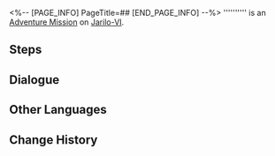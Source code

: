 <%-- [PAGE_INFO]
PageTitle=##
[END_PAGE_INFO] --%>
{{Stub|Dialogue.}}
{{Mission Infobox
|id            = 8000180
|title         = 
|image         = <!--Mission .png-->
|type          = Adventure
|event_name    = 
|chapter       = 
|requirements  = 
* [[Trailblaze Mission]] ''[[The Past Will Return as an Avalanche]]'' completed
* [[Adventure Mission]] ''[[Anomaly Detection 1]]'' completed
* Reach [[Trailblaze Level]] 21
|summary       = <!--official mission summary from Fate's Atlas-->
|characters    = Regin; Trailblazer
|startLocation = [[Jarilo-VI]] - [[Administrative District]]
|world         = Jarilo-VI
|area          = Administrative District
|prev          = Anomaly Detection 1
|next          = 
|rewards       = 
}}
'''''''''' is an [[Adventure Mission]] on [[Jarilo-VI]].

==Steps==


<!--
==Gameplay Notes==

--><!--
==Trial Character==

-->
==Dialogue==
{{Stub Dialogue}}
{{Dialogue Start}}
:{{tx}}
{{Dialogue End}}

==Other Languages==
{{Other Languages
|en   = 
|zhs  = 
|zht  = 
|ja   = 
|ko   = 
|es   = 
|fr   = 
|ru   = 
|th   = 
|vi   = 
|de   = 
|id   = 
|pt   = 
}}

==Change History==
{{Change History|1.2}}
